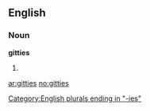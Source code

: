 ==English==

===Noun===
'''gitties'''

# {{plural of|[[gitty]]}}

[[Category:English plurals ending in "-ies"]]

[[ar:gitties]]
[[no:gitties]]